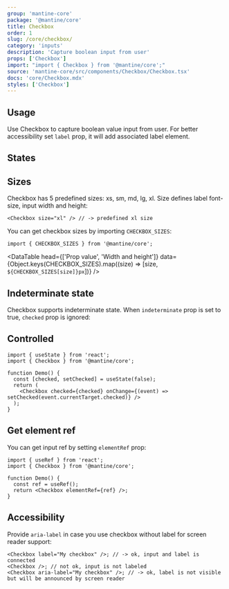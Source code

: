 ```yaml
---
group: 'mantine-core'
package: '@mantine/core'
title: Checkbox
order: 1
slug: /core/checkbox/
category: 'inputs'
description: 'Capture boolean input from user'
props: ['Checkbox']
import: "import { Checkbox } from '@mantine/core';"
source: 'mantine-core/src/components/Checkbox/Checkbox.tsx'
docs: 'core/Checkbox.mdx'
styles: ['Checkbox']
---
```



## Usage

Use Checkbox to capture boolean value input from user.
For better accessibility set `label` prop, it will add associated label element.

<Demo data={CheckboxDemos.configurator} />

## States

<Demo data={CheckboxDemos.states} />

## Sizes

Checkbox has 5 predefined sizes: xs, sm, md, lg, xl.
Size defines label font-size, input width and height:

```tsx
<Checkbox size="xl" /> // -> predefined xl size
```

<Demo data={CheckboxDemos.sizes} />

You can get checkbox sizes by importing `CHECKBOX_SIZES`:

```tsx
import { CHECKBOX_SIZES } from '@mantine/core';
```

<DataTable
  head={['Prop value', 'Width and height']}
  data={Object.keys(CHECKBOX_SIZES).map((size) => [size, `${CHECKBOX_SIZES[size]}px`])}
/>

## Indeterminate state

Checkbox supports indeterminate state. When `indeterminate` prop is set to true,
`checked` prop is ignored:

<Demo data={CheckboxDemos.indeterminate} />

## Controlled

```tsx
import { useState } from 'react';
import { Checkbox } from '@mantine/core';

function Demo() {
  const [checked, setChecked] = useState(false);
  return (
    <Checkbox checked={checked} onChange={(event) => setChecked(event.currentTarget.checked)} />
  );
}
```

## Get element ref

You can get input ref by setting `elementRef` prop:

```tsx
import { useRef } from 'react';
import { Checkbox } from '@mantine/core';

function Demo() {
  const ref = useRef();
  return <Checkbox elementRef={ref} />;
}
```

## Accessibility

Provide `aria-label` in case you use checkbox without label for screen reader support:

```tsx
<Checkbox label="My checkbox" />; // -> ok, input and label is connected
<Checkbox />; // not ok, input is not labeled
<Checkbox aria-label="My checkbox" />; // -> ok, label is not visible but will be announced by screen reader
```
